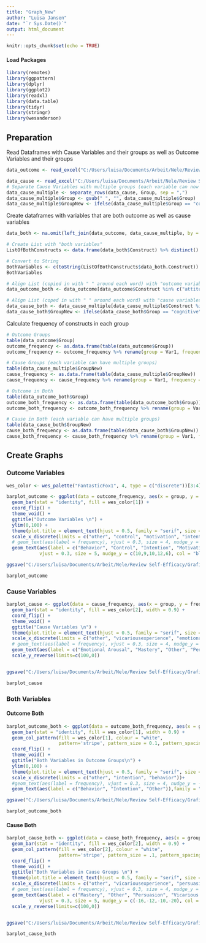 ```yaml
---
title: "Graph_New"
author: "Luisa Jansen"
date: "`r Sys.Date()`"
output: html_document
---
```


```r
knitr::opts_chunk$set(echo = TRUE)
```

#### Load Packages

```r
library(remotes)
library(ggpattern)
library(dplyr)
library(ggplot2)
library(readxl)
library(data.table)
library(tidyr)
library(stringr)
library(wesanderson)
```

## Preparation 

Read Dataframes with Cause Variables and their groups as well as Outcome Variables and their groups
```r
data_outcome <- read_excel("C:/Users/luisa/Documents/Arbeit/Nele/Review Self-Efficacy/Grafik/Aktualisierter Versuch/ListOfOutcomeVariables.xlsx")

data_cause <- read_excel("C:/Users/luisa/Documents/Arbeit/Nele/Review Self-Efficacy/Grafik/Aktualisierter Versuch/ListOfCauseVariables.xlsx")
# Separate Cause Variables with multiple groups (each variable can now have multiple groups) 
data_cause_multiple <- separate_rows(data_cause, Group, sep = ",")
data_cause_multiple$Group <- gsub(" ", "", data_cause_multiple$Group)
data_cause_multiple$GroupNew <- ifelse(data_cause_multiple$Group == "cognitive" | data_cause_multiple$Group == "demographics", "other", data_cause_multiple$Group)
```

Create dataframes with variables that are both outcome as well as cause variables
```r
data_both <- na.omit(left_join(data_outcome, data_cause_multiple, by = "Construct"))

# Create List with "both variables" 
ListOfBothConstructs <- data.frame(data_both$Construct) %>% distinct()

# Convert to String
BothVariables <- c(toString(ListOfBothConstructs$data_both.Construct))
BothVariables

# Align List (copied in with " " around each word) with "outcome variables"
data_outcome_both <- data_outcome[data_outcome$Construct %in% c("attitude", "awareness", "competition effectiveness for recruitment", "competition performance and satisfaction", "concerns", "expertise", "hearsay", "interest", "job satisfaction", "literacy", "organizational fit", "perceived risk", "problematic behavior", "protection behavior", "satisfaction", "sharing"),]

# Align List (coped in with " " around each word) with "cause variables"
data_cause_both <- data_cause_multiple[data_cause_multiple$Construct %in% c("attitude", "awareness", "competition effectiveness for recruitment", "competition performance and satisfaction", "concerns", "expertise", "hearsay", "interest", "job satisfaction", "literacy", "organizational fit", "perceived risk", "problematic behavior", "protection behavior", "satisfaction", "sharing"),]
data_cause_both$GroupNew <- ifelse(data_cause_both$Group == "cognitive" | data_cause_both$Group == "demographics", "other", data_cause_both$Group)

```

Calculate frequency of constructs in each group
```r
# Outcome Groups
table(data_outcome$Group)
outcome_frequency <- as.data.frame(table(data_outcome$Group))
outcome_frequency <- outcome_frequency %>% rename(group = Var1, frequency = Freq)

# Cause Groups (each variable can have multiple groups)
table(data_cause_multiple$GroupNew)
cause_frequency <- as.data.frame(table(data_cause_multiple$GroupNew))
cause_frequency <- cause_frequency %>% rename(group = Var1, frequency = Freq)

# Outcome in Both
table(data_outcome_both$Group)
outcome_both_frequency <- as.data.frame(table(data_outcome_both$Group))
outcome_both_frequency <- outcome_both_frequency %>% rename(group = Var1, frequency = Freq)

# Cause in Both (each variable can have multiple groups)
table(data_cause_both$GroupNew)
cause_both_frequency <- as.data.frame(table(data_cause_both$GroupNew))
cause_both_frequency <- cause_both_frequency %>% rename(group = Var1, frequency = Freq)
```


## Create Graphs

### Outcome Variables 

```r
wes_color <- wes_palette("FantasticFox1", 4, type = c("discrete"))[3:4]

barplot_outcome <- ggplot(data = outcome_frequency, aes(x = group, y = frequency))+
  geom_bar(stat = "identity", fill = wes_color[1]) +
  coord_flip() +
  theme_void() +
  ggtitle("Outcome Variables \n") +
  ylim(0,100) +
  theme(plot.title = element_text(hjust = 0.5, family = "serif", size = 30)) +
  scale_x_discrete(limits = c("other", "control", "motivation", "intention", "behavior"))+
  # geom_text(aes(label = frequency), vjust = 0.3, size = 4, nudge_y = -2.5, col = "white", family = "serif")+ 
  geom_text(aes(label = c("Behavior", "Control", "Intention", "Motivation", "Other")),family = "serif", 
            vjust = 0.3, size = 5, nudge_y = c(10,9,10,12,6), col = "black")

ggsave("C:/Users/luisa/Documents/Arbeit/Nele/Review Self-Efficacy/Grafik/Aktualisierter Versuch/Abbildungen/outcome.test.png", bg = "white")

barplot_outcome
```

### Cause Variables

```r
barplot_cause <- ggplot(data = cause_frequency, aes(x = group, y = frequency))+
  geom_bar(stat = "identity", fill = wes_color[2], width = 0.9) +
  coord_flip() +
  theme_void() +
  ggtitle("Cause Variables \n") +
  theme(plot.title = element_text(hjust = 0.5, family = "serif", size = 30)) +
  scale_x_discrete(limits = c("other", "vicariousexperience", "emotionalarousal", "persuasion", "mastery"))+
  # geom_text(aes(label = frequency), vjust = 0.3, size = 4, nudge_y = 2.5, col = "white", family = "serif")+ 
  geom_text(aes(label = c("Emotional Arousal", "Mastery", "Other", "Persuasion", "Vicarious Experience")),family = "serif", vjust = 0.3, size = 5, nudge_y = c(-18,-12,-10,-12,-19), col = "black")+
  scale_y_reverse(limits=c(100,0)) 


ggsave("C:/Users/luisa/Documents/Arbeit/Nele/Review Self-Efficacy/Grafik/Aktualisierter Versuch/Abbildungen/cause.test.png", bg = "white")

barplot_cause
```

### Both Variables
#### Outcome Both
```r
barplot_outcome_both <- ggplot(data = outcome_both_frequency, aes(x = group, y = frequency))+
  geom_bar(stat = "identity", fill = wes_color[1], width = 0.9) +
  geom_col_pattern(fill = wes_color[1], colour = "white",
                   pattern='stripe', pattern_size = 0.1, pattern_spacing = 0.07) +
  coord_flip() +
  theme_void() +
  ggtitle("Both Variables in Outcome Groups\n") +
  ylim(0,100) +
  theme(plot.title = element_text(hjust = 0.5, family = "serif", size = 30)) +
  scale_x_discrete(limits = c("other", "intention", "behavior"))+
  #geom_text(aes(label = frequency), vjust = 0.3, size = 4, nudge_y = -2.5, col = "white", family = "serif")+ 
  geom_text(aes(label = c("Behavior", "Intention", "Other")),family = "serif", vjust = 0.3, size = 5, nudge_y = c(9,9,10), col = "black")

ggsave("C:/Users/luisa/Documents/Arbeit/Nele/Review Self-Efficacy/Grafik/Aktualisierter Versuch/Abbildungen/outcome_both.test.png", bg = "white")

barplot_outcome_both
```
#### Cause Both
```r
barplot_cause_both <- ggplot(data = cause_both_frequency, aes(x = group, y = frequency))+
  geom_bar(stat = "identity", fill = wes_color[2], width = 0.9) +
  geom_col_pattern(fill = wes_color[2], colour = "white",
                   pattern='stripe', pattern_size = .1, pattern_spacing = 0.07) +
  coord_flip() +
  theme_void() +
  ggtitle("Both Variables in Cause Groups \n") +
  theme(plot.title = element_text(hjust = 0.5, family = "serif", size = 30)) +
  scale_x_discrete(limits = c("other", "vicariousexperience", "persuasion", "mastery"))+
  # geom_text(aes(label = frequency), vjust = 0.3, size = 4, nudge_y = 2.5, col = "white", family = "serif")+ 
  geom_text(aes(label = c("Mastery", "Other", "Persuasion", "Vicarious Experience")),family = "serif",  
            vjust = 0.3, size = 5, nudge_y = c(-16,-12,-10,-20), col = "black")+
  scale_y_reverse(limits=c(100,0)) 


ggsave("C:/Users/luisa/Documents/Arbeit/Nele/Review Self-Efficacy/Grafik/Aktualisierter Versuch/Abbildungen/cause_both.test.png", bg = "white")

barplot_cause_both
```


